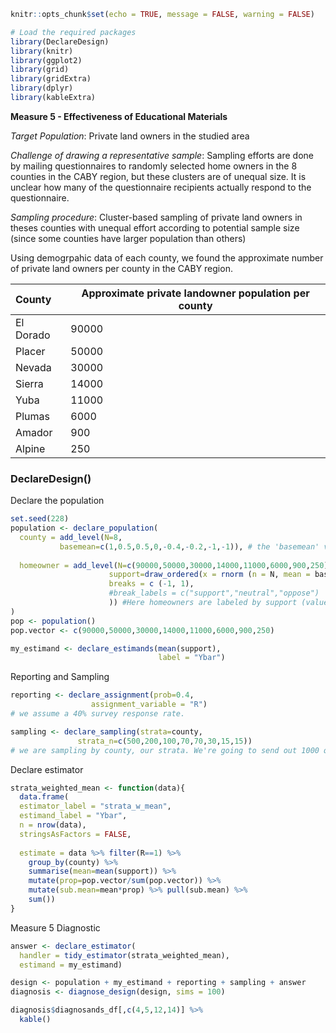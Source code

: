 
```r
knitr::opts_chunk$set(echo = TRUE, message = FALSE, warning = FALSE)
```

```r
# Load the required packages
library(DeclareDesign)
library(knitr)
library(ggplot2)
library(grid)
library(gridExtra)
library(dplyr)
library(kableExtra)
```


**Measure 5 - Effectiveness of Educational Materials** 

*Target Population*: Private land owners in the studied area

*Challenge of drawing a representative sample*: Sampling efforts are done by mailing questionnaires to randomly selected home owners in the 8 counties in the CABY region, but these clusters are of unequal size. It is unclear how many of the questionnaire recipients actually respond to the questionnaire. 

*Sampling procedure*: Cluster-based sampling of private land owners in theses counties with unequal effort according to potential sample size (since some counties have larger population than others)

Using demogrpahic data of each county, we found the approximate number of private land owners per county in the CABY region.

County              Approximate private landowner population per county
-----------         ---------------------------------------------------
El Dorado           90000
Placer              50000
Nevada              30000
Sierra              14000
Yuba                11000
Plumas              6000
Amador              900
Alpine              250

### DeclareDesign()

Declare the population

```r
set.seed(228)
population <- declare_population(
  county = add_level(N=8, 
           basemean=c(1,0.5,0.5,0,-0.4,-0.2,-1,-1)), # the 'basemean' variable represents the mean value of the normal random variable that we use to generate the scale of the survey answers (support, oppose, neither oppose nor support), we assume that land owners in smaller counties tend to oppose prescribed burns and fuel treatments.
  
  homeowner = add_level(N=c(90000,50000,30000,14000,11000,6000,900,250),
                      support=draw_ordered(x = rnorm (n = N, mean = basemean),
                      breaks = c (-1, 1),
                      #break_labels = c("support","neutral","oppose")
                      )) #Here homeowners are labeled by support (value=3), neutral (value=2), or oppose (value=1), corresponding to the value of the normal random variable x<-1, -1<x<1, 1<x
)
pop <- population()
pop.vector <- c(90000,50000,30000,14000,11000,6000,900,250)

my_estimand <- declare_estimands(mean(support),
                                 label = "Ybar")


```

Reporting and Sampling

```r
reporting <- declare_assignment(prob=0.4,
                  assignment_variable = "R")
# we assume a 40% survey response rate.

sampling <- declare_sampling(strata=county,
               strata_n=c(500,200,100,70,70,30,15,15))
# we are sampling by county, our strata. We're going to send out 1000 questionnaires in total: 500 questionnaires in El Dorado, 200 in Placer, 100 in Nevada, 70 in Sierra, 70 in Yuba, 30 in Plumas, 15 in Amador, and 15 in Alpine.
```

Declare estimator

```r

strata_weighted_mean <- function(data){
  data.frame(  
  estimator_label = "strata_w_mean",
  estimand_label = "Ybar",
  n = nrow(data),
  stringsAsFactors = FALSE,
  
  estimate = data %>% filter(R==1) %>% 
    group_by(county) %>% 
    summarise(mean=mean(support)) %>%
    mutate(prop=pop.vector/sum(pop.vector)) %>% 
    mutate(sub.mean=mean*prop) %>% pull(sub.mean) %>%  
    sum()) 
}

```

Measure 5 Diagnostic

```r

answer <- declare_estimator(
  handler = tidy_estimator(strata_weighted_mean), 
  estimand = my_estimand) 

design <- population + my_estimand + reporting + sampling + answer
diagnosis <- diagnose_design(design, sims = 100)

diagnosis$diagnosands_df[,c(4,5,12,14)] %>%
  kable()

```
